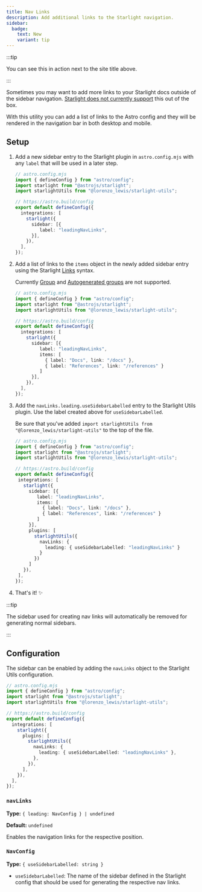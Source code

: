 ```yaml
---
title: Nav Links
description: Add additional links to the Starlight navigation.
sidebar:
  badge:
    text: New
    variant: tip
---
```


:::tip

You can see this in action next to the site title above.

:::

Sometimes you may want to add more links to your Starlight docs outside of the sidebar navigation. [Starlight does not currently support](https://github.com/withastro/starlight/discussions/963) this out of the box.

With this utility you can add a list of links to the Astro config and they will be rendered in the navigation bar in both desktop and mobile.

## Setup


<Steps>

1. Add a new sidebar entry to the Starlight plugin in `astro.config.mjs` with any `label` that will be used in a later step.

   ```ts add={10-12}
   // astro.config.mjs
   import { defineConfig } from "astro/config";
   import starlight from "@astrojs/starlight";
   import starlightUtils from "@lorenzo_lewis/starlight-utils";

   // https://astro.build/config
   export default defineConfig({
     integrations: [
       starlight({
         sidebar: [{
            label: "leadingNavLinks",
         }],
       }),
     ],
   });
   ```

2. Add a list of links to the `items` object in the newly added sidebar entry using the Starlight [Links](https://starlight.astro.build/guides/sidebar/#links) syntax.

   Currently [Group](https://starlight.astro.build/guides/sidebar/#groups) and [Autogenerated groups](https://starlight.astro.build/guides/sidebar/#autogenerated-groups) are not supported.

   ```ts add={12-15}
   // astro.config.mjs
   import { defineConfig } from "astro/config";
   import starlight from "@astrojs/starlight";
   import starlightUtils from "@lorenzo_lewis/starlight-utils";

   // https://astro.build/config
   export default defineConfig({
     integrations: [
       starlight({
         sidebar: [{
            label: "leadingNavLinks",
            items: [
              { label: "Docs", link: "/docs" },
              { label: "References", link: "/references" }
            ]
         }],
       }),
     ],
   });
   ```

3. Add the `navLinks.leading.useSidebarLabelled` entry to the Starlight Utils plugin. Use the label created above for `useSidebarLabelled`.

   Be sure that you've added `import starlightUtils from "@lorenzo_lewis/starlight-utils"` to the top of the file.

   ```ts {3} add={19-21}
   // astro.config.mjs
   import { defineConfig } from "astro/config";
   import starlight from "@astrojs/starlight";
   import starlightUtils from "@lorenzo_lewis/starlight-utils";

   // https://astro.build/config
   export default defineConfig({
    integrations: [
      starlight({
        sidebar: [{
           label: "leadingNavLinks",
           items: [
             { label: "Docs", link: "/docs" },
             { label: "References", link: "/references" }
           ]
        }],
        plugins: [
          starlightUtils({
            navLinks: {
              leading: { useSidebarLabelled: "leadingNavLinks" }
            }
          })
        ]
      }),
    ],
   });
   ```

4. That's it! ✨

</Steps>

:::tip

The sidebar used for creating nav links will automatically be removed for generating normal sidebars.

:::

## Configuration

The sidebar can be enabled by adding the `navLinks` object to the Starlight Utils configuration.

```ts {12-14}
// astro.config.mjs
import { defineConfig } from "astro/config";
import starlight from "@astrojs/starlight";
import starlightUtils from "@lorenzo_lewis/starlight-utils";

// https://astro.build/config
export default defineConfig({
  integrations: [
    starlight({
      plugins: [
        starlightUtils({
          navLinks: {
            leading: { useSidebarLabelled: "leadingNavLinks" },
          },
        }),
      ],
    }),
  ],
});
```

### `navLinks`

**Type:** `{ leading: NavConfig } | undefined`

**Default:** `undefined`

Enables the navigation links for the respective position.

### `NavConfig`

**Type:** `{ useSidebarLabelled: string }`

- `useSidebarLabelled`: The name of the sidebar defined in the Starlight config that should be used for generating the respective nav links.
